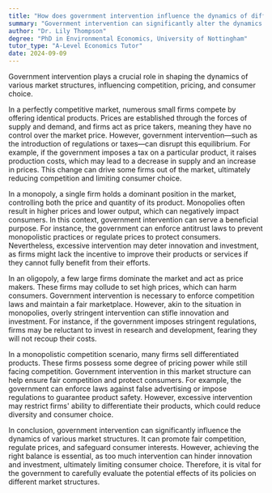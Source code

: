 ```yaml
---
title: "How does government intervention influence the dynamics of different market structures?"
summary: "Government intervention can significantly alter the dynamics of different market structures, affecting competition, prices, and consumer choice."
author: "Dr. Lily Thompson"
degree: "PhD in Environmental Economics, University of Nottingham"
tutor_type: "A-Level Economics Tutor"
date: 2024-09-09
---
```


Government intervention plays a crucial role in shaping the dynamics of various market structures, influencing competition, pricing, and consumer choice.

In a perfectly competitive market, numerous small firms compete by offering identical products. Prices are established through the forces of supply and demand, and firms act as price takers, meaning they have no control over the market price. However, government intervention—such as the introduction of regulations or taxes—can disrupt this equilibrium. For example, if the government imposes a tax on a particular product, it raises production costs, which may lead to a decrease in supply and an increase in prices. This change can drive some firms out of the market, ultimately reducing competition and limiting consumer choice.

In a monopoly, a single firm holds a dominant position in the market, controlling both the price and quantity of its product. Monopolies often result in higher prices and lower output, which can negatively impact consumers. In this context, government intervention can serve a beneficial purpose. For instance, the government can enforce antitrust laws to prevent monopolistic practices or regulate prices to protect consumers. Nevertheless, excessive intervention may deter innovation and investment, as firms might lack the incentive to improve their products or services if they cannot fully benefit from their efforts.

In an oligopoly, a few large firms dominate the market and act as price makers. These firms may collude to set high prices, which can harm consumers. Government intervention is necessary to enforce competition laws and maintain a fair marketplace. However, akin to the situation in monopolies, overly stringent intervention can stifle innovation and investment. For instance, if the government imposes stringent regulations, firms may be reluctant to invest in research and development, fearing they will not recoup their costs.

In a monopolistic competition scenario, many firms sell differentiated products. These firms possess some degree of pricing power while still facing competition. Government intervention in this market structure can help ensure fair competition and protect consumers. For example, the government can enforce laws against false advertising or impose regulations to guarantee product safety. However, excessive intervention may restrict firms' ability to differentiate their products, which could reduce diversity and consumer choice.

In conclusion, government intervention can significantly influence the dynamics of various market structures. It can promote fair competition, regulate prices, and safeguard consumer interests. However, achieving the right balance is essential, as too much intervention can hinder innovation and investment, ultimately limiting consumer choice. Therefore, it is vital for the government to carefully evaluate the potential effects of its policies on different market structures.
    